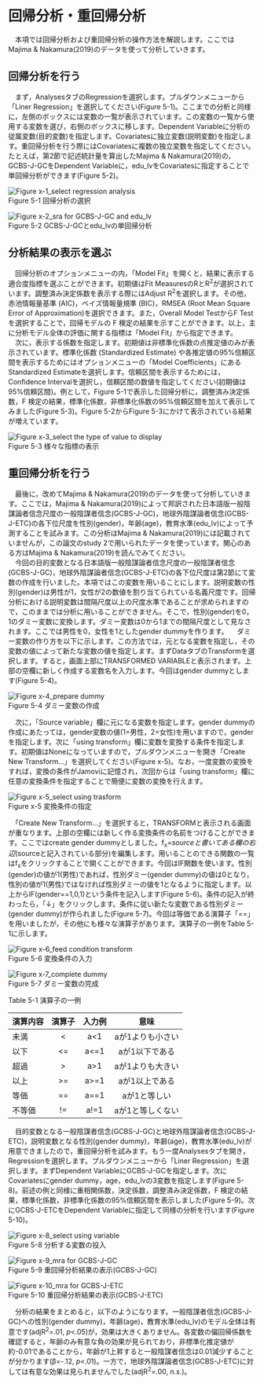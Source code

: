# 回帰分析・重回帰分析 {#regression}
  
　本項では回帰分析および重回帰分析の操作方法を解説します。ここではMajima & Nakamura(2019)のデータを使って分析していきます。  

## 回帰分析を行う 
　まず，AnalysesタブのRegressionを選択します。プルダウンメニューから「Liner Regression」を選択してください(Figure 5-1)。ここまでの分析と同様に，左側のボックスには変数の一覧が表示されています。この変数の一覧から使用する変数を選び，右側のボックスに移します。Dependent Variableに分析の従属変数(目的変数)を指定します。Covariatesに独立変数(説明変数)を指定します。重回帰分析を行う際にはCovariatesに複数の独立変数を指定してください。たとえば，第2節で記述統計量を算出したMajima & Nakamura(2019)の，GCBS-J-GCをDependent Variableに，edu_lvをCovariatesに指定することで単回帰分析ができます(Figure 5-2)。  
 
![Figure x-1_select regression analysis](./img/05reg/Figure_x-1_select_regression_analysis.png)  
Figure 5-1 回帰分析の選択  

 
![Figure x-2_sra for GCBS-J-GC and edu_lv](./img/05reg/Figure_x-2_sra_for_GCBS-J-GC_and_edu_lv.png)  
Figure 5-2 GCBS-J-GCとedu_lvの単回帰分析

## 分析結果の表示を選ぶ
　回帰分析のオプションメニューの内，「Model Fit」を開くと，結果に表示する適合度指標を選ぶことができます。初期値はFit MeasuresのRとR<sup>2</sup>が選択されています。調整済み決定係数を表示する際にはAdjust R<sup>2</sup>を選択します。その他，赤池情報量基準 (AIC)，ベイズ情報量規準 (BIC)，RMSEA (Root Mean Square Error of Approximation)を選択できます。また，Overall Model TestからF Testを選択することで，回帰モデルの F 検定の結果を示すことができます。以上，主に分析モデル全体の評価に関する指標は「Model Fit」から指定できます。  
　次に，表示する係数を指定します。初期値は非標準化係数の点推定値のみが表示されています。標準化係数 (Standardized Estimate) や各推定値の95%信頼区間を表示するためにはオプションメニューの「Model Coefficients」にあるStandardized Estimateを選択します。信頼区間を表示するためには，Confidence Intervalを選択し，信頼区間の数値を指定してください(初期値は95%信頼区間)。例として，Figure 5-1で表示した回帰分析に，調整済み決定係数，F 検定の結果，標準化係数，非標準化係数の95%信頼区間を加えて表示してみました(Figure 5-3)。Figure 5-2からFigure 5-3にかけて表示されている結果が増えています。
 
![Figure x-3_select the type of value to display](./img/05reg/Figure_x-3_select_the_type_of_value_to_display.png)  
Figure 5-3 様々な指標の表示  

## 重回帰分析を行う 
　最後に，改めてMajima & Nakamura(2019)のデータを使って分析していきます。ここでは，Majima & Nakamura(2019)によって邦訳された日本語版一般陰謀論者信念尺度の一般陰謀者信念(GCBS-J-GC)，地球外陰謀論者信念(GCBS-J-ETC)の各下位尺度を性別(gender)，年齢(age)，教育水準(edu_lv)によって予測することを試みます。この分析はMajima & Nakamura(2019)には記載されていませんが，この論文のstudy 2で用いられたデータを使っています。関心のある方はMajima & Nakamura(2019)を読んでみてください。  
　今回の目的変数となる日本語版一般陰謀論者信念尺度の一般陰謀者信念(GCBS-J-GC)，地球外陰謀論者信念(GCBS-J-ETC)の各下位尺度は第2節にて変数の作成を行いました。本項ではこの変数を用いることにします。説明変数の性別(gender)は男性が1，女性が2の数値を割り当てられている名義尺度です。回帰分析における説明変数は間隔尺度以上の尺度水準であることが求められますので，このままでは分析に用いることができません。そこで，性別(gender)を0，1のダミー変数に変換します。ダミー変数は0から1までの間隔尺度として見なされます。ここでは男性を0，女性を1としたgender dummyを作ります。
　ダミー変数の作り方を以下に示します。この方法では，元となる変数を指定し，その変数の値によって新たな変数の値を指定します。まずDataタブのTransformを選択します。すると，画面上部にTRANSFORMED VARIABLEと表示されます。上部の空欄に新しく作成する変数名を入力します。今回はgender dummyとします(Figure 5-4)。  
 
![Figure x-4_prepare dummy](./img/05reg/Figure_x-4_prepare_dummy.png)  
Figure 5-4 ダミー変数の作成

　次に，「Source variable」欄に元になる変数を指定します。gender dummyの作成にあたっては，gender変数の値(1=男性，2=女性)を用いますので，genderを指定します。次に「using transform」欄に変数を変換する条件を指定します。初期値はNoneになっていますので，プルダウンメニューを開き「Create New Transform…」を選択してください(Figure x-5)。なお，一度変数の変換をすれば，変換の条件がJamoviに記憶され，次回からは「using transform」欄に任意の変換条件を指定することで簡便に変数の変換を行えます。  
 
![Figure x-5_select using trasform](./img/05reg/Figure_x-5_select_using_trasform.png)  
Figure x-5 変換条件の指定

　「Create New Transform…」を選択すると，TRANSFORMと表示される画面が重なります。上部の空欄には新しく作る変換条件の名前をつけることができます。ここではcreate gender dummyとしました。f<sub>x</sub>=$sourceと書いてある欄の右辺($sourceと記入されている部分)を編集します。用いることのできる関数の一覧はf<sub>x</sub>をクリックすることで開くことができます。今回はIF関数を使います。性別(gender)の値が1(男性)であれば，性別ダミー(gender dummy)の値は0となり，性別の値が1(男性)ではなければ性別ダミーの値を1となるように指定します。以上からIF(gender==1,0,1)という条件を記入します(Figure 5-6)。条件の記入が終わったら，「↓」をクリックします。条件に従い新たな変数である性別ダミー(gender dummy)が作られました(Figure 5-7)。今回は等価である演算子「==」を用いましたが，その他にも様々な演算子があります。演算子の一例をTable 5-1に示します。
 
![Figure x-6_feed condition transform](./img/05reg/Figure_x-6_feed_condition_transform.png)  
Figure 5-6 変換条件の入力  

 
![Figure x-7_complete dummy](./img/05reg/Figure_x-7_complete_dummy.png)  
Figure 5-7 ダミー変数の完成 

Table 5-1 演算子の一例

| 演算内容 | 演算子 | 入力例 | 意味 |
| ----- | :-----: | :-----: | :-----: |
| 未満 | < | a<1 | aが1よりも小さい |
| 以下 | <= | a<=1 | aが1以下である |
| 超過 | > | a>1| aが1よりも大きい |
| 以上 | >= | a>=1| aが1以上である |
| 等価 | == | a==1| aが1と等しい |
| 不等価 | != | a!=1| aが1と等しくない | 

　目的変数となる一般陰謀者信念(GCBS-J-GC)と地球外陰謀論者信念(GCBS-J-ETC)，説明変数となる性別(gender dummy)，年齢(age)，教育水準(edu_lv)が用意できましたので，重回帰分析を試みます。もう一度Analysesタブを開き，Regressionを選択します。プルダウンメニューから「Liner Regression」を選択します。まずDependent VariableにGCBS-J-GCを指定します。次にCovariatesにgender dummy，age，edu_lvの3変数を指定します(Figure 5-8)。前述の例と同様に重相関係数，決定係数，調整済み決定係数，F 検定の結果，標準化係数，非標準化係数の95%信頼区間を表示しました(Figure 5-9)。次にGCBS-J-ETCをDependent Variableに指定して同様の分析を行います(Figure 5-10)。  
 
![Figure x-8_select using variable](./img/05reg/Figure_x-8_select_using_variable.png)  
Figure 5-8 分析する変数の投入  

 
![Figure x-9_mra for GCBS-J-GC](./img/05reg/Figure_x-9_mra_for_GCBS-J-GC.png)  
Figure 5-9 重回帰分析結果の表示(GCBS-J-GC)  

 
![Figure x-10_mra for GCBS-J-ETC](./img/05reg/Figure_x-10_mra_for_GCBS-J-ETC.png)  
Figure 5-10 重回帰分析結果の表示(GCBS-J-ETC)


　分析の結果をまとめると，以下のようになります。一般陰謀者信念(GCBS-J-GC)への性別(gender dummy)，年齢(age)，教育水準(edu_lv)のモデル全体は有意です(adjR<sup>2</sup>=.01, *p*<.05)が，効果は大きくありません。各変数の偏回帰係数を確認すると，年齢のみ有意な負の効果が見られており，非標準化推定値が約-0.01であることから，年齢が1上昇すると一般陰謀者信念は0.01減少することが分かります(β=-.12, *p*<.01)。一方で，地球外陰謀論者信念(GCBS-J-ETC)に対しては有意な効果は見られませんでした(adjR<sup>2</sup>=.00, *n.s.*)。  

